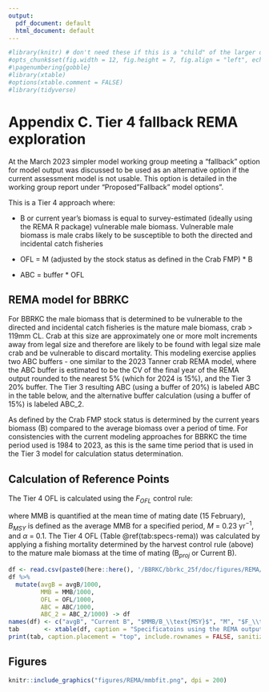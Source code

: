 ```yaml
---
output:
  pdf_document: default
  html_document: default
---
```


\pagenumbering{arabic}

```r
#library(knitr) # don't need these if this is a "child" of the larger doc
#opts_chunk$set(fig.width = 12, fig.height = 7, fig.align = "left", echo = FALSE, warning = FALSE, message = FALSE,  dpi=300)
#\pagenumbering{gobble}
#library(xtable)
#options(xtable.comment = FALSE)
#library(tidyverse)
```

# Appendix C. Tier 4 fallback REMA exploration {-}

At the March 2023 simpler model working group meeting a "fallback" option for model output was discussed to be used as an alternative option if the current assessment model is not usable. This option is detailed in the working group report under "Proposed "Fallback" model options". 

This is a Tier 4 approach where:

- B or current year's biomass is equal to survey-estimated (ideally using the REMA R package) vulnerable male biomass. Vulnerable male biomass is male crabs likely to be susceptible to both the directed and incidental catch fisheries

- OFL = M (adjusted by the stock status as defined in the Crab FMP) * B

- ABC = buffer * OFL


## REMA model for BBRKC {-}
For BBRKC the male biomass that is determined to be vulnerable to the directed and incidental catch fisheries is the mature male biomass, crab > 119mm CL. Crab at this size are approximately one or more molt increments away from legal size and therefore are likely to be found with legal size male crab and be vulnerable to discard mortality.
This modeling exercise applies two ABC buffers - one similar to the 2023 Tanner crab REMA model, where the ABC buffer is estimated to be the CV of the final year of the REMA output rounded to the nearest 5% (which for 2024 is 15%), and the Tier 3 20% buffer. The Tier 3 resulting ABC (using a buffer of 20%) is labeled ABC in the table below, and the alternative buffer calculation (using a buffer of 15%) is labeled ABC_2.

As defined by the Crab FMP stock status is determined by the current years biomass (B) compared to the average biomass over a period of time. For consistencies with the current modeling approaches for BBRKC the time period used is 1984 to 2023, as this is the same time period that is used in the Tier 3 model for calculation status determination.

## Calculation of Reference Points {-}

The Tier 4 OFL is calculated using the $F_{OFL}$ control rule:

\begin{equation}
F_{OFL} = 
\begin{cases}
0 & \frac{MMB}{B_{MSY}} \leq 0.25\\[10pt]
\frac{M(\frac{MMB}{B_{MSY}} - \alpha)}{1-\alpha} & 0.25 < \frac{MMB}{B_{MSY}} < 1\\[10pt]
M & MMB > B_{MSY}\\[10pt]
\end{cases}
\end{equation}

where MMB is quantified at the mean time of mating date (15 February), $B_{MSY}$ is defined as the average MMB for a specified period, $M$ = 0.23 yr$^{-1}$, and $\alpha$ = 0.1. The Tier 4 OFL (Table \@ref(tab:specs-rema)) was calculated by applying a fishing mortality determined by the harvest control rule (above) to the mature male biomass at the time of mating (B$_{proj}$ or Current B).

```r

df <- read.csv(paste0(here::here(), '/BBRKC/bbrkc_25f/doc/figures/REMA/specs_REMA.csv'))
df %>% 
  mutate(avgB = avgB/1000, 
         MMB = MMB/1000, 
         OFL = OFL/1000, 
         ABC = ABC/1000, 
         ABC_2 = ABC_2/1000) -> df
names(df) <- c("avgB", "Current B", "$MMB/B_\\text{MSY}$", "M", "$F_\\text{OFL}$", "OFL", "ABC", "ABC 2")
tab       <- xtable(df, caption = "Specificatoins using the REMA output on mature male NFMS trawl survey area-swept biomass.", label = "tab:specs-rema")
print(tab, caption.placement = "top", include.rownames = FALSE, sanitize.text.function = function(x){x}, hline.after = c(-1,0,nrow(tab)))
```

\pagebreak 
\newpage\clearpage
## Figures {-}
```r
knitr::include_graphics("figures/REMA/mmbfit.png", dpi = 200)
```
